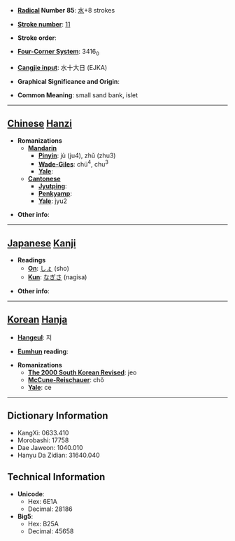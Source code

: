 * '''[[Wiktionary:Chinese radical index| Radical]] Number 85''': [[Wiktionary:Chinese radical index 水|水]]+8 strokes

* '''[[Wiktionary:Chinese total strokes index|Stroke number]]''': [[Wiktionary:Chinese total strokes index 11|11]]

* '''Stroke order''': 

* '''[[Wiktionary:Chinese four corner index|Four-Corner System]]''': 3416<sub>0</sub>

* '''[[Wiktionary:Chinese Cangjie index|Cangjie input]]''': 水十大日 (EJKA)

* '''Graphical Significance and Origin''': 

* '''Common Meaning''': small sand bank, islet

----

== [[Chinese]] [[Hanzi]] ==

* '''Romanizations'''
** '''[[Mandarin]]'''
*** '''[[Pinyin]]''': jù (ju4), zhǔ (zhu3)
*** '''[[Wade-Giles]]''': chü<sup>4</sup>, chu<sup>3</sup>
*** '''[[Yale]]''': 
** '''[[Cantonese]]'''
*** '''[[Jyutping]]''':
*** '''[[Penkyamp]]''': 
*** '''[[Yale]]''': jyu2

* '''Other info''': 

----

== [[Japanese]] [[Kanji]] ==

* '''Readings'''
** '''[[On]]''': [[しょ]] (sho)
** '''[[Kun]]''': [[なぎさ]] (nagisa)

* '''Other info''':  

----

== [[Korean]] [[Hanja]] ==

* '''[[Hangeul]]''': 저

* '''[[Eumhun]] reading''': 

* '''Romanizations'''
** '''[[The 2000 South Korean Revised Romanization|The 2000 South Korean Revised]]''': jeo
** '''[[McCune-Reischauer]]''': chŏ
** '''[[Yale]]''': ce

----

== Dictionary Information ==

* KangXi: 0633.410
* Morobashi: 17758
* Dae Jaweon: 1040.010
* Hanyu Da Zidian: 31640.040

== Technical Information ==

* '''Unicode''':
** Hex: 6E1A
** Decimal: 28186
* '''Big5''':
** Hex: B25A
** Decimal: 45658